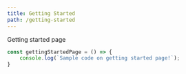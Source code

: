 ```yaml
---
title: Getting Started
path: /getting-started
---
```


Getting started page

```ts
const gettingStartedPage = () => {
    console.log(`Sample code on getting started page!`);
}
```
